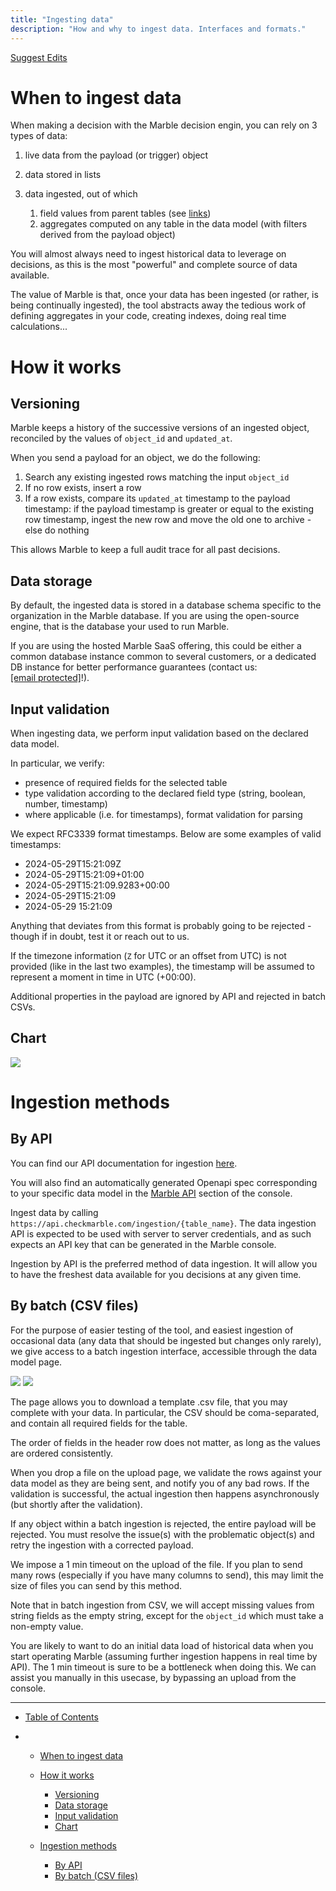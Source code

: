 ```yaml
---
title: "Ingesting data"
description: "How and why to ingest data. Interfaces and formats."
---
```


[Suggest Edits](/edit/ingesting-data)

# When to ingest data

When making a decision with the Marble decision engin, you can rely on 3 types of data:

1. live data from the payload (or trigger) object

2. data stored in lists

3. data ingested, out of which

   1. field values from parent tables (see [links](/docs/create-links-between-tables))
   2. aggregates computed on any table in the data model (with filters derived from the payload object)

You will almost always need to ingest historical data to leverage on decisions, as this is the most "powerful" and complete source of data available.

The value of Marble is that, once your data has been ingested (or rather, is being continually ingested), the tool abstracts away the tedious work of defining aggregates in your code, creating indexes, doing real time calculations...

# How it works

## Versioning

Marble keeps a history of the successive versions of an ingested object, reconciled by the values of `object_id` and `updated_at`.

When you send a payload for an object, we do the following:

1. Search any existing ingested rows matching the input `object_id`
2. If no row exists, insert a row
3. If a row exists, compare its `updated_at` timestamp to the payload timestamp: if the payload timestamp is greater or equal to the existing row timestamp, ingest the new row and move the old one to archive - else do nothing

This allows Marble to keep a full audit trace for all past decisions.

## Data storage

By default, the ingested data is stored in a database schema specific to the organization in the Marble database. If you are using the open-source engine, that is the database your used to run Marble.

If you are using the hosted Marble SaaS offering, this could be either a common database instance common to several customers, or a dedicated DB instance for better performance guarantees (contact us: [\[email protected\]](/cdn-cgi/l/email-protection#afccc0c1dbceccdbefccc7caccc4c2ceddcdc3ca81ccc0c2)!).

## Input validation

When ingesting data, we perform input validation based on the declared data model.

In particular, we verify:

* presence of required fields for the selected table
* type validation according to the declared field type (string, boolean, number, timestamp)
* where applicable (i.e. for timestamps), format validation for parsing

<Info>
  We expect RFC3339 format timestamps. Below are some examples of valid timestamps:

  * 2024-05-29T15:21:09Z
  * 2024-05-29T15:21:09+01:00
  * 2024-05-29T15:21:09.9283+00:00
  * 2024-05-29T15:21:09
  * 2024-05-29 15:21:09

  Anything that deviates from this format is probably going to be rejected - though if in doubt, test it or reach out to us.

  If the timezone information (`Z` for UTC or an offset from UTC) is not provided (like in the last two examples), the timestamp will be assumed to represent a moment in time in UTC (+00:00).
</Info>

Additional properties in the payload are ignored by API and rejected in batch CSVs.

## Chart

<Frame caption="Ingestion workflow">
  <img src="/images/docs/2cf3eb8-flow.png" />
</Frame>

# Ingestion methods

## By API

You can find our API documentation for ingestion [here](/reference/intro-data-ingestion).

You will also find an automatically generated Openapi spec corresponding to your specific data model in the [Marble API](https://app.checkmarble.com/api) section of the console.

Ingest data by calling `https://api.checkmarble.com/ingestion/{table_name}`. The data ingestion API is expected to be used with server to server credentials, and as such expects an API key that can be generated in the Marble console.

<Check>
  Ingestion by API is the preferred method of data ingestion. It will allow you to have the freshest data available for you decisions at any given time.
</Check>

## By batch (CSV files)

For the purpose of easier testing of the tool, and easiest ingestion of occasional data (any data that should be ingested but changes only rarely), we give access to a batch ingestion interface, accessible through the data model page.

<Frame caption="Entry point for data upload">
  <img src="/images/docs/3d92d4b-Capture_decran_2024-05-29_a_16.15.31.png" />
</Frame>

<Frame caption="The data upload page">
  <img src="/images/docs/fb5e748-Capture_decran_2024-05-29_a_16.15.40.png" />
</Frame>

The page allows you to download a template .csv file, that you may complete with your data. In particular, the CSV should be coma-separated, and contain all required fields for the table.

The order of fields in the header row does not matter, as long as the values are ordered consistently.

When you drop a file on the upload page, we validate the rows against your data model as they are being sent, and notify you of any bad rows. If the validation is successful, the actual ingestion then happens asynchronously (but shortly after the validation).

<Warning>
  If any object within a batch ingestion is rejected, the entire payload will be rejected. You must resolve the issue(s) with the problematic object(s) and retry the ingestion with a corrected payload.
</Warning>

We impose a 1 min timeout on the upload of the file. If you plan to send many rows (especially if you have many columns to send), this may limit the size of files you can send by this method.

Note that in batch ingestion from CSV, we will accept missing values from string fields as the empty string, except for the `object_id` which must take a non-empty value.

<Info>
  You are likely to want to do an initial data load of historical data when you start operating Marble (assuming further ingestion happens in real time by API). The 1 min timeout is sure to be a bottleneck when doing this. We can assist you manually in this usecase, by bypassing an upload from the console.
</Info>

***

* [Table of Contents](#)

* * [When to ingest data](#when-to-ingest-data)

  * [How it works](#how-it-works)

    * [Versioning](#versioning)
    * [Data storage](#data-storage)
    * [Input validation](#input-validation)
    * [Chart](#chart)

  * [Ingestion methods](#ingestion-methods)

    * [By API](#by-api)
    * [By batch (CSV files)](#by-batch-csv-files)
